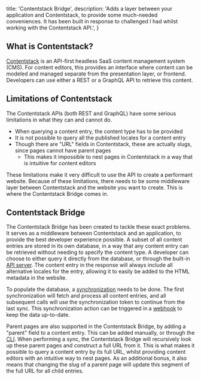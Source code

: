   title: 'Contentstack Bridge',
  description:
    'Adds a layer between your application and Contentstack, to provide some much-needed conveniences. It has been built in response to challenged I had whilst working with the Contentstack API.',
}

<div className="py-4" />

## What is Contentstack?

[Contentstack](https://www.contentstack.com/platforms/headless-cms) is an API-first headless SaaS content management system (CMS).
For content editors, this provides an interface where content can
be modeled and managed separate from the presentation layer, or frontend.
Developers can use either a REST or a GraphQL API to retrieve this content.

<div className="py-4" />

## Limitations of Contentstack

The Contentstack APIs (both REST and GraphQL) have some
serious limitations in what they can and cannot do.

- When querying a content entry, the content type has to be provided
- It is not possible to query all the published locales for a content entry
- Though there are "URL" fields in Contentstack, these are actually slugs, since pages cannot have parent pages
  - This makes it impossible to nest pages in Contentstack in a way that is intuitive for content editors

These limitations make it very difficult to use the API to create a performant website.
Because of these limitations, there needs to be some
middleware layer between Contentstack and the website you want to create.
This is where the Contentstack Bridge comes in.

<div className="py-4" />

## Contentstack Bridge

The Contentstack Bridge has been created to tackle these exact problems.
It serves as a middleware between Contentstack and an application,
to provide the best developer experience possible.
A subset of all content entries are stored in its own database,
in a way that any content entry can be retrieved without needing to specify the content type.
A developer can choose to either query it directly from the database,
or through the built-in [API server](https://dobefu.github.io/csb/api-server/index.html).
The content entry in the response will always include all alternative locales for the entry,
allowing it to easily be added to the HTML metadata in the website.

To populate the database, a [synchronization](https://www.contentstack.com/docs/developers/apis/content-delivery-api#synchronization) needs to be done.
The first synchronization will fetch and process all content entries,
and all subsequent calls will use the synchronization token to continue from the last sync.
This synchronization action can be triggered in a [webhook](https://www.contentstack.com/docs/developers/set-up-webhooks/about-webhooks) to keep the data up-to-date.

Parent pages are also supported in the Contentstack Bridge, by adding a "parent" field to a content entry.
This can be added manually, or through the [CLI](https://dobefu.github.io/csb/cli/index.html).
When performing a sync, the Contentstack Bridge will recursively
look up these parent pages and construct a full URL from it.
This is what makes it possible to query a content entry by its full URL,
whilst providing content editors with an intuitive way to nest pages.
As an additional bonus, it also means that changing the slug of a parent page
will update this segment of the full URL for all child entries.
